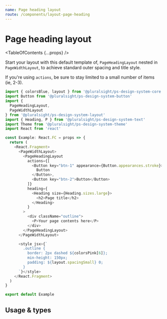 ```yaml
---
name: Page heading layout
route: /components/layout-page-heading
---
```


# Page heading layout

<TableOfContents {...props} />

Start your layout with this default template of, `PageHeadingLayout` nested in
`PageWidthLayout`, to achieve standard outer spacing and title style.

If you're using `actions`, be sure to stay limited to a small number of
items (ie, 2-3).

```typescript
import { colorsBlue, layout } from '@pluralsight/ps-design-system-core'
import Button from '@pluralsight/ps-design-system-button'
import {
  PageHeadingLayout,
  PageWidthLayout
} from '@pluralsight/ps-design-system-layout'
import { Heading, P } from '@pluralsight/ps-design-system-text'
import Theme from '@pluralsight/ps-design-system-theme'
import React from 'react'

const Example: React.FC = props => {
  return (
    <React.Fragment>
      <PageWidthLayout>
        <PageHeadingLayout
          actions={[
            <Button key="btn-1" appearance={Button.appearances.stroke}>
              Button
            </Button>,
            <Button key="btn-2">Button</Button>
          ]}
          heading={
            <Heading size={Heading.sizes.large}>
              <h2>Page title</h2>
            </Heading>
          }
        >
          <div className="outline">
            <P>Your page contents here</P>
          </div>
        </PageHeadingLayout>
      </PageWidthLayout>

      <style jsx>{`
        .outline {
          border: 2px dashed ${colorsPink[6]};
          min-height: 150px;
          padding: ${layout.spacingSmall} 0;
        }
      `}</style>
    </React.Fragment>
  )
}

export default Example
```

## Usage & types

<Usage
  install="npm install @pluralsight/ps-design-system-layout"
  import="import { PageHeadingLayout } from '@pluralsight/ps-design-system-layout"
  packageName="layout"
  version={props.version}
/>

<TypesTable>
  <TypesProp
    name="actions"
    type="React.ReactNode[]"
    desc="actionable elements to place in the top-right"
  />
  <TypesProp
    name="heading"
    type="React.ReactNode"
    desc="heading element to display as page title"
    required
  />
</TypesTable>

